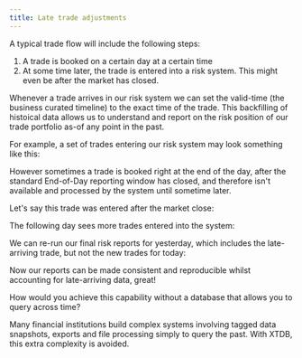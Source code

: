 ```yaml
---
title: Late trade adjustments
---
```



A typical trade flow will include the following steps:

1. A trade is booked on a certain day at a certain time
2. At some time later, the trade is entered into a risk system. This might even be after the market has closed.

Whenever a trade arrives in our risk system we can set the valid-time (the business curated timeline) to the exact time of the trade. This backfilling of histoical data allows us to understand and report on the risk position of our trade portfolio as-of any point in the past.

For example, a set of trades entering our risk system may look something like this:

<Xtplay magicContext="my-context">
  <Txs systemTime="2024-01-15T16:59:00"
       txs="INSERT INTO trades (_id, symbol, volume, _valid_from)
            VALUES
            (1, 'XAU:CUR', 150, TIMESTAMP '2024-01-15 10:00:00'),
            (2, 'NG1:COM', 430, TIMESTAMP '2024-01-15 11:15:00'),
            (3, 'XAU:CUR', 200, TIMESTAMP '2024-01-15 12:05:00')" />
  <Query q="SELECT t.*, _valid_from AS trade_date
            FROM trades AS t
            ORDER BY _id" />
</Xtplay>

However sometimes a trade is booked right at the end of the day, after the standard End-of-Day reporting window has closed, and therefore isn't available and processed by the system until sometime later.

Let's say this trade was entered after the market close:

<Xtplay magicContext="my-context">
  <Txs systemTime="2024-01-15T19:10:00"
       txs="INSERT INTO trades (_id, symbol, volume, _valid_from)
            VALUES
            (4, 'W1:COM', 320, TIMESTAMP '2024-01-15 16:50:00')" />
  <Query q="SELECT t.*, _valid_from AS trade_date
            FROM trades AS t
            ORDER BY _id" />
</Xtplay>

The following day sees more trades entered into the system:

<Xtplay magicContext="my-context">
  <Txs systemTime="2024-01-16T16:59:00"
       txs="INSERT INTO trades (_id, symbol, volume, _valid_from)
            VALUES
            (5, 'W1:COM', 100, TIMESTAMP '2024-01-16 12:10:00'),
	    (6, 'W1:COM', 120, TIMESTAMP '2024-01-16 14:55:00')" />
  <Query q="SELECT t.*, _valid_from AS trade_date
            FROM trades AS t
            ORDER BY _id" />
</Xtplay>

We can re-run our final risk reports for yesterday, which includes the late-arriving trade, but not the new trades for today:

<Xtplay magicContext="my-context">
  <Query q="SELECT *
            FROM trades FOR ALL VALID_TIME
            WHERE VALID_TIME CONTAINS TIMESTAMP '2024-01-15 17:00:00'
            ORDER BY _id" />
</Xtplay>

Now our reports can be made consistent and reproducible whilst accounting for late-arriving data, great!

How would you achieve this capability without a database that allows you to query across time?

Many financial institutions build complex systems involving tagged data snapshots, exports and file processing simply to query the past.
With XTDB, this extra complexity is avoided.
